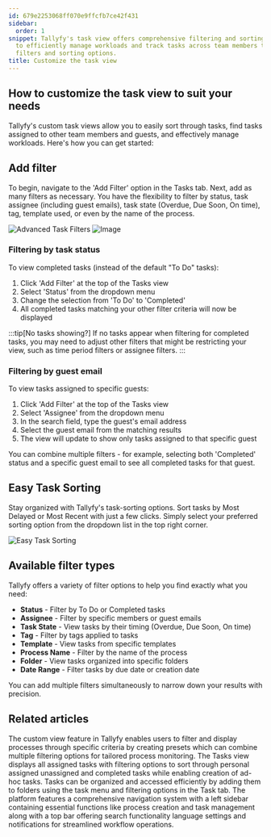 ```yaml
---
id: 679e2253068ff070e9ffcfb7ce42f431
sidebar:
  order: 1
snippet: Tallyfy's task view offers comprehensive filtering and sorting capabilities
  to efficiently manage workloads and track tasks across team members through customizable
  filters and sorting options.
title: Customize the task view
---
```


## How to customize the task view to suit your needs

Tallyfy's custom task views allow you to easily sort through tasks, find tasks assigned to other team members and guests, and effectively manage workloads. Here's how you can get started:

## Add filter

To begin, navigate to the 'Add Filter' option in the Tasks tab. Next, add as many filters as necessary. You have the flexibility to filter by status, task assignee (including guest emails), task state (Overdue, Due Soon, On time), tag, template used, or even by the name of the process.

![Advanced Task Filters](https://screenshots.tallyfy.com/tallyfy%2Fpro%2Fdesktop-light-filter-task.png)
![Image](https://screenshots.tallyfy.com/tallyfy%2Fpro%2Fdesktop-light-add-filter-to-task.png)

### Filtering by task status

To view completed tasks (instead of the default "To Do" tasks):
1. Click 'Add Filter' at the top of the Tasks view
2. Select 'Status' from the dropdown menu
3. Change the selection from 'To Do' to 'Completed'
4. All completed tasks matching your other filter criteria will now be displayed

:::tip[No tasks showing?]
If no tasks appear when filtering for completed tasks, you may need to adjust other filters that might be restricting your view, such as time period filters or assignee filters.
:::

### Filtering by guest email

To view tasks assigned to specific guests:
1. Click 'Add Filter' at the top of the Tasks view
2. Select 'Assignee' from the dropdown menu
3. In the search field, type the guest's email address
4. Select the guest email from the matching results
5. The view will update to show only tasks assigned to that specific guest

You can combine multiple filters - for example, selecting both 'Completed' status and a specific guest email to see all completed tasks for that guest.

## Easy Task Sorting

Stay organized with Tallyfy's task-sorting options. Sort tasks by Most Delayed or Most Recent with just a few clicks. Simply select your preferred sorting option from the dropdown list in the top right corner.

![Easy Task Sorting](https://screenshots.tallyfy.com/tallyfy%2Fpro%2Fdesktop-light-sort-tasks.png)

## Available filter types

Tallyfy offers a variety of filter options to help you find exactly what you need:

- **Status** - Filter by To Do or Completed tasks
- **Assignee** - Filter by specific members or guest emails
- **Task State** - View tasks by their timing (Overdue, Due Soon, On time)
- **Tag** - Filter by tags applied to tasks
- **Template** - View tasks from specific templates
- **Process Name** - Filter by the name of the process
- **Folder** - View tasks organized into specific folders
- **Date Range** - Filter tasks by due date or creation date

You can add multiple filters simultaneously to narrow down your results with precision.


## Related articles
<CardGrid>
<LinkTitleCard header="<b>Tracker View > Create custom views</b>" href="/products/pro/tracking-and-tasks/tracker-view/how-to-create-custom-views-in-tallyfy/" > The custom view feature in Tallyfy enables users to filter and display processes through specific criteria by creating presets which can combine multiple filtering options for tailored process monitoring. </LinkTitleCard>
<LinkTitleCard header="<b>Tracking And Tasks > Tasks view</b>" href="/products/pro/tracking-and-tasks/tasks-view/" > The Tasks view displays all assigned tasks with filtering options to sort through personal assigned unassigned and completed tasks while enabling creation of ad-hoc tasks. </LinkTitleCard>
<LinkTitleCard header="<b>Tasks View > Organize tasks into folders</b>" href="/products/pro/tracking-and-tasks/tasks-view/how-can-i-add-tasks-to-folders-in-tallyfy/" > Tasks can be organized and accessed efficiently by adding them to folders using the task menu and filtering options in the Task tab. </LinkTitleCard>
<LinkTitleCard header="<b>Tutorials > Navigate Tallyfy</b>" href="/products/pro/tutorials/navigate-tallyfy/" > The platform features a comprehensive navigation system with a left sidebar containing essential functions like process creation and task management along with a top bar offering search functionality language settings and notifications for streamlined workflow operations. </LinkTitleCard>
</CardGrid>